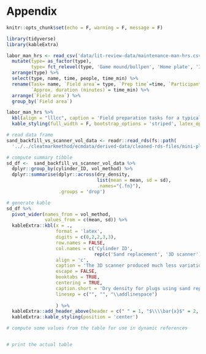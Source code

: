 
# Appendix {#appendix}

```r
knitr::opts_chunk$set(echo = F, warning = F, message = F)
```

```r
library(tidyverse)
library(kableExtra)
```



```r
labor_man_hrs <- read_csv('data/lit-review-data/maintenance-man-hrs.csv') %>% 
  mutate(type= as_factor(type),
         type= fct_relevel(type, 'Game mound/bullpen', 'Home plate', 'Infield skin', 'Turf', 'Warning track')) %>% 
  arrange(type) %>% 
  select(type, name, time, people, time_min) %>% 
  rename(Task= name, `Field area`= type, `Prep time`=time, `Participants`=people,
         `Approx. duration (minutes)`= time_min) %>% 
  arrange(`Field area`) %>% 
  group_by(`Field area`)

labor_man_hrs %>% 
  kbl(align = "lllcc", caption = 'Field preparation tasks for a typical MLB game day.', longtable = TRUE, booktabs = TRUE) %>% 
  kable_styling(full_width = F, bootstrap_options = 'striped', latex_options = c('striped', "repeat_header") )

```



<!-- scatter for sand replacement vs 3D scanner methods for computing dry density 
 of ~21 mm plug   -->

```r
# read data frame  
sand_backfill_vs_scanner_vol_data <- readr::read_rds(fs::path(
  '../../cleatmarkmethod/ecmdata/derived-data/cleaned-rds-files/mini-plug-density-comp-cleaned-data.rds') )

# compute summary tibble 
sd_df <-  sand_backfill_vs_scanner_vol_data %>% 
  dplyr::group_by(cylinder_ID, vol_method) %>% 
  dplyr::summarise(dplyr::across(dry_density, 
                                 list(mean = mean, sd = sd), 
                                 .names="{.fn}"),
                   .groups = 'drop')

# generate kable
sd_df %>% 
  pivot_wider(names_from = vol_method,
              values_from = c(mean, sd)) %>% 
  kableExtra::kbl(x = .,
                  format = 'latex',
                  digits = c(0,2,2,3,3),
                  row.names = FALSE,
                  col.names = c('Cylinder ID',
                                rep(c('Sand replacement', '3D scanner'), 2)),
                  align = 'c',
                  caption = 'The 3D scanner produced much less variation in the computed dry density than the sand replacement method ',
                  escape = FALSE,
                  booktabs = TRUE,
                  centering = TRUE,
                  caption.short = 'Dry density for plugs using sand replacement vs. 3D scanner',
                  linesep = c("", "", "\\addlinespace")
                  
                  ) %>% 
  kableExtra::add_header_above(header = c(" " = 1, "$\\\\bar{x}$" = 2, "$\\\\sigma$"= 2), escape = FALSE) %>% 
  kableExtra::kable_styling(position = 'center')

# compute some values from the table for use in dynamic references 


# print the actual table 





```
